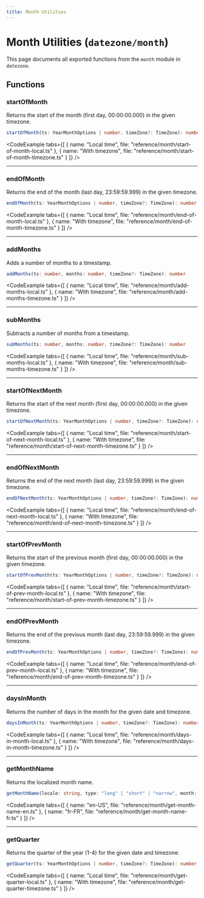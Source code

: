 ```yaml
---
title: Month Utilities
---
```




# Month Utilities (`datezone/month`)

This page documents all exported functions from the `month` module in `datezone`.

## Functions

### startOfMonth

Returns the start of the month (first day, 00:00:00.000) in the given timezone.

```ts
startOfMonth(ts: YearMonthOptions | number, timeZone?: TimeZone): number
```

<CodeExample tabs={[
  { name: "Local time", file: "reference/month/start-of-month-local.ts" },
  { name: "With timezone", file: "reference/month/start-of-month-timezone.ts" }
]} />

---

### endOfMonth

Returns the end of the month (last day, 23:59:59.999) in the given timezone.

```ts
endOfMonth(ts: YearMonthOptions | number, timeZone?: TimeZone): number
```

<CodeExample tabs={[
  { name: "Local time", file: "reference/month/end-of-month-local.ts" },
  { name: "With timezone", file: "reference/month/end-of-month-timezone.ts" }
]} />

---

### addMonths

Adds a number of months to a timestamp.

```ts
addMonths(ts: number, months: number, timeZone?: TimeZone): number
```

<CodeExample tabs={[
  { name: "Local time", file: "reference/month/add-months-local.ts" },
  { name: "With timezone", file: "reference/month/add-months-timezone.ts" }
]} />

---

### subMonths

Subtracts a number of months from a timestamp.

```ts
subMonths(ts: number, months: number, timeZone?: TimeZone): number
```

<CodeExample tabs={[
  { name: "Local time", file: "reference/month/sub-months-local.ts" },
  { name: "With timezone", file: "reference/month/sub-months-timezone.ts" }
]} />

---

### startOfNextMonth

Returns the start of the next month (first day, 00:00:00.000) in the given timezone.

```ts
startOfNextMonth(ts: YearMonthOptions | number, timeZone?: TimeZone): number
```

<CodeExample tabs={[
  { name: "Local time", file: "reference/month/start-of-next-month-local.ts" },
  { name: "With timezone", file: "reference/month/start-of-next-month-timezone.ts" }
]} />

---

### endOfNextMonth

Returns the end of the next month (last day, 23:59:59.999) in the given timezone.

```ts
endOfNextMonth(ts: YearMonthOptions | number, timeZone?: TimeZone): number
```

<CodeExample tabs={[
  { name: "Local time", file: "reference/month/end-of-next-month-local.ts" },
  { name: "With timezone", file: "reference/month/end-of-next-month-timezone.ts" }
]} />

---

### startOfPrevMonth

Returns the start of the previous month (first day, 00:00:00.000) in the given timezone.

```ts
startOfPrevMonth(ts: YearMonthOptions | number, timeZone?: TimeZone): number
```

<CodeExample tabs={[
  { name: "Local time", file: "reference/month/start-of-prev-month-local.ts" },
  { name: "With timezone", file: "reference/month/start-of-prev-month-timezone.ts" }
]} />

---

### endOfPrevMonth

Returns the end of the previous month (last day, 23:59:59.999) in the given timezone.

```ts
endOfPrevMonth(ts: YearMonthOptions | number, timeZone?: TimeZone): number
```

<CodeExample tabs={[
  { name: "Local time", file: "reference/month/end-of-prev-month-local.ts" },
  { name: "With timezone", file: "reference/month/end-of-prev-month-timezone.ts" }
]} />

---

### daysInMonth

Returns the number of days in the month for the given date and timezone.

```ts
daysInMonth(ts: YearMonthOptions | number, timeZone?: TimeZone): number
```

<CodeExample tabs={[
  { name: "Local time", file: "reference/month/days-in-month-local.ts" },
  { name: "With timezone", file: "reference/month/days-in-month-timezone.ts" }
]} />

---

### getMonthName

Returns the localized month name.

```ts
getMonthName(locale: string, type: "long" | "short" | "narrow", month: number): string
```

<CodeExample tabs={[
  { name: "en-US", file: "reference/month/get-month-name-en.ts" },
  { name: "fr-FR", file: "reference/month/get-month-name-fr.ts" }
]} />

---

### getQuarter

Returns the quarter of the year (1-4) for the given date and timezone.

```ts
getQuarter(ts: YearMonthOptions | number, timeZone?: TimeZone): number
```

<CodeExample tabs={[
  { name: "Local time", file: "reference/month/get-quarter-local.ts" },
  { name: "With timezone", file: "reference/month/get-quarter-timezone.ts" }
]} /> 